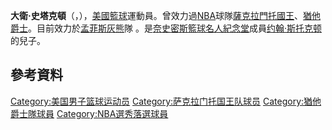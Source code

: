 {{noteTA|G1=NBA
|1=zh-cn:戴维; zh-hk:大衛; zh-tw:大衛;
}}
{{Infobox basketball biography
| name = 大衛·史塔克頓<br />David Stockton
| image = David Stockton with Reno.JPG
| caption = 史塔克頓效力於[[雷諾大角羊|雷諾大角羊]]。
| position = [[控球後衛|控球後衛]]
| height_ft = 5
| height_in = 11
| weight_lb = 165
| league = [[NBA|NBA]]
| team = 孟菲斯灰熊
| number = 
| nationality = {{USA}}
| birth_date = {{birth date and age|mf=yes|1991|6|24}}
| birth_place = {{USA}}[[華盛頓州|華盛頓州]][[斯波坎|斯波坎]]
| high_school = {{link-en|貢扎加預備學校|Gonzaga Preparatory School|貢扎加預備學校}}（[[斯波坎|斯波坎]]）
| college = [[貢扎加大學|貢扎加大學]]（2010–2014）
| draft_year = 2014
| career_start = 2014
| career_end = 
| years1 = 2014–2015
| team1 = [[雷諾大角羊|雷諾大角羊]]
| years2 = {{nbay|2014|end}}
| team2 = [[沙加緬度國王|沙加緬度國王]]
| years3 = 2015–2016
| team3 = [[雷諾大角羊|雷諾大角羊]]
| years4 = 2016
| team4 = {{link-en|Zagreb Cedevita俱樂部|Zagreb Cedevita|Zagreb Cedevita俱樂部}}
| years5 = 2016–2017
| team5 = {{link-en|紐西蘭破碎機|New Zealand Breakers|紐西蘭破碎機}}
| years6 = 2017–2018
| team6 = [[雷諾大角羊|雷諾大角羊]]
| years7 = {{nbay|2017|end}}
| team7 = [[猶他爵士|猶他爵士]]
| years8 = 2018–2019
| team8 =  Medi Bayreuth
| years9 = 2019–2020
| team9 =  [[南灣湖人|南灣湖人]]
| years10 = 2020
| team10 =  Mets de Guaynabo
| years11 = 2021
| team11 =  [[曼菲斯疾行|曼菲斯疾行]]
| years12 = 2021
| team12 =  Mets de Guaynabo
| years13 = {{nbay|2021|start}}–至今
| team13 = [[孟菲斯灰熊|孟菲斯灰熊]]
| highlights =
* [[NBA發展聯盟|NBA發展聯盟最佳新秀陣容第二隊]]（2015）
}}
'''大衛·史塔克頓'''（{{lang-en|'''David Stockton'''}}，{{bd|1991年|6月24日}}），[[美國|美國]][[籃球|籃球]]運動員。曾效力過[[NBA|NBA]]球隊[[薩克拉門托國王|薩克拉門托國王]]、[[猶他爵士|猶他爵士]]。目前效力於[[孟菲斯灰熊|孟菲斯灰熊]]隊 。是[[奈史密斯籃球名人紀念堂|奈史密斯籃球名人紀念堂]]成員[[约翰·斯托克顿|约翰·斯托克顿]]的兒子。

== 參考資料 == 
{{Reflist}}

{{孟菲斯灰熊现时球员名单}}

{{Authority control}}
{{DEFAULTSORT:Stockton, David}}
[[Category:美国男子篮球运动员|Category:美国男子篮球运动员]]
[[Category:萨克拉门托国王队球员|Category:萨克拉门托国王队球员]]
[[Category:猶他爵士隊球員|Category:猶他爵士隊球員]]
[[Category:NBA選秀落選球員|Category:NBA選秀落選球員]]
